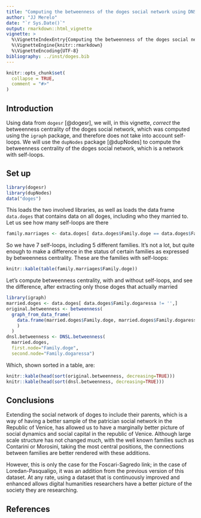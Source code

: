 ```yaml
---
title: "Computing the betweenness of the doges social network using DNSL method"
author: "JJ Merelo"
date: "`r Sys.Date()`"
output: rmarkdown::html_vignette
vignette: >
  %\VignetteIndexEntry{Computing the betweenness of the doges social network using DNSL method}
  %\VignetteEngine{knitr::rmarkdown}
  %\VignetteEncoding{UTF-8}
bibliography: ../inst/doges.bib
---
```


```r
knitr::opts_chunk$set(
  collapse = TRUE,
  comment = "#>"
)
```

## Introduction

Using data from `dogesr` [@dogesr], we will, in this vignette, *correct* the betweenness centrality of the doges social network, which was computed using the `igraph` package, and therefore does not take into account self-loops. We will use the `dupNodes` package [@dupNodes] to compute the betweenness centrality of the doges social network, which is a network with self-loops.

## Set up

```r
library(dogesr)
library(dupNodes)
data("doges")
```

This loads the two involved libraries, as well as loads the data frame `data.doges` that contains data on all doges, including who they married to. Let us see how many self-loops are there

```r
family.marriages <- data.doges[ data.doges$Family.doge == data.doges$Family.dogaressa,]
```

So we have 7 self-loops, including 5 different families. It's not a lot, but quite enough to make a difference in the status of certain families as expressed by betweenness centrality. These are the families with self-loops:

```r
knitr::kable(table(family.marriages$Family.doge))
```

Let's compute betweenness centrality, with and without self-loops, and see the difference, after extracting only those doges that actually married

```r
library(igraph)
married.doges <- data.doges[ data.doges$Family.dogaressa != '',]
original.betweenness <- betweenness(
  graph_from_data_frame(
    data.frame(married.doges$Family.doge, married.doges$Family.dogaressa, directed=FALSE)
    )
  )
dnsl.betweenness <- DNSL.betweenness(
  married.doges, 
  first.node="Family.doge", 
  second.node="Family.dogaressa")
```

Which, shown sorted in a table, are:

```r
knitr::kable(head(sort(original.betweenness, decreasing=TRUE)))
knitr::kable(head(sort(dnsl.betweenness, decreasing=TRUE)))
```



## Conclusions

Extending the social network of doges to include their parents, which is a way of having a better sample of the patrician social network in the Republic of Venice, has allowed us to have a marginally better picture of social dynamics and social capital in the republic of Venice. Although large scale structure has not changed much, with the well known families such as Contarini or Morosini, taking the most central positions, the connections between families are better rendered with these additions.

However, this is only the case for the Foscari-Sagredo link; in the case of Loredan-Pasqualigo, it was an addition from the previous version of this dataset. At any rate, using a dataset that is continuously improved and enhanced allows digital humanities researchers have a better picture of the society they are researching.

## References
